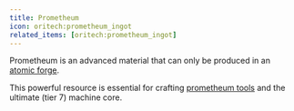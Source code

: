 ```yaml
---
title: Prometheum
icon: oritech:prometheum_ingot
related_items: [oritech:prometheum_ingot]
---
```


Prometheum is an advanced material that can only be produced in an [atomic forge](../processing/atomic_forge).

This powerful resource is essential for crafting [prometheum tools](../tools/prometheum_tools) and the ultimate (tier 7) machine core.
